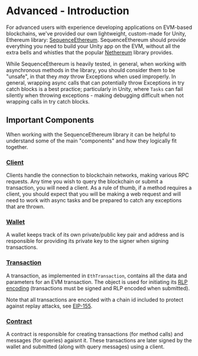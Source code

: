# Advanced - Introduction

For advanced users with experience developing applications on EVM-based blockchains, we've provided our own lightweight, custom-made for Unity, Ethereum library: [SequenceEthereum](https://github.com/0xsequence/sequence-unity/tree/master/Assets/SequenceSDK/Ethereum).
SequenceEthereum should provide everything you need to build your Unity app on the EVM, without all the extra bells and whistles that the popular [Nethereum](https://github.com/Nethereum/Nethereum) library provides.

While SequenceEthereum is heavily tested, in general, when working with asynchronous methods in the library, you should consider them to be "unsafe", in that they <i>may</i> throw Exceptions when used improperly.
In general, wrapping async calls that can potentially throw Exceptions in try catch blocks is a best practice; particularly in Unity, where `Tasks` can fail silently when throwing exceptions - making debugging difficult when not wrapping calls in try catch blocks.

## Important Components

When working with the SequenceEthereum library it can be helpful to understand some of the main "components" and how they logically fit together.

### [Client](https://github.com/0xsequence/sequence-unity/blob/master/Assets/SequenceSDK/Ethereum/Provider/IEthClient.cs)

Clients handle the connection to blockchain networks, making various RPC requests. Any time you wish to query the blockchain or submit a transaction, you will need a client. As a rule of thumb, if a method requires a client, you should expect that you will be making a web request and will need to work with async tasks and be prepared to catch any exceptions that are thrown.

### [Wallet](https://github.com/0xsequence/sequence-unity/blob/master/Assets/SequenceSDK/Ethereum/Wallet/IWallet.cs)

A wallet keeps track of its own private/public key pair and address and is responsible for providing its private key to the signer when signing transactions.

### [Transaction](https://github.com/0xsequence/sequence-unity/blob/master/Assets/SequenceSDK/Ethereum/Transaction/EthTransaction.cs)

A transaction, as implemented in `EthTransaction`, contains all the data and parameters for an EVM transaction. The object is used for initiating its [RLP encoding](https://ethereum.org/en/developers/docs/data-structures-and-encoding/rlp/) (transactions must be signed and RLP encoded when submitted). 

Note that all transactions are encoded with a chain id included to protect against replay attacks, see [EIP-155](https://eips.ethereum.org/EIPS/eip-155).

### [Contract](https://github.com/0xsequence/sequence-unity/blob/master/Assets/SequenceSDK/Ethereum/Contract/Contract.cs)

A contract is responsible for creating transactions (for method calls) and messages (for queries) agaisnt it. These transactions are later signed by the wallet and submitted (along with query messages) using a client.

